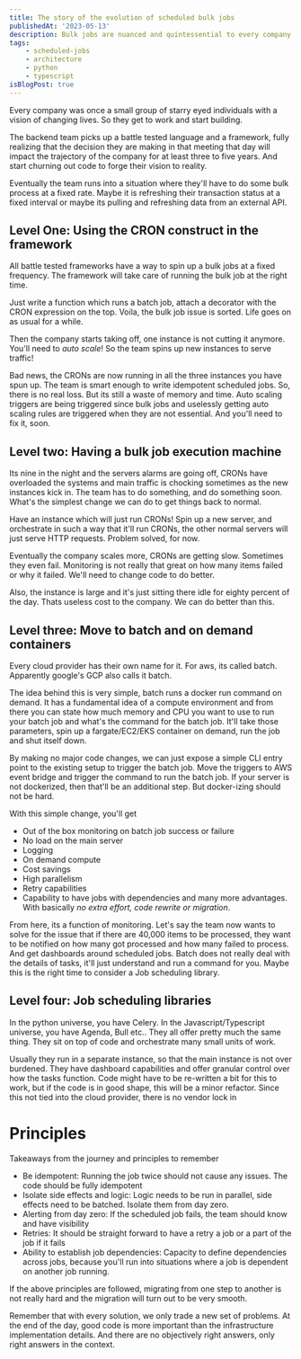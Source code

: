 ```yaml
---
title: The story of the evolution of scheduled bulk jobs
publishedAt: '2023-05-13'
description: Bulk jobs are nuanced and quintessential to every company. Here's how to get them right
tags:
    - scheduled-jobs
    - architecture
    - python
    - typescript
isBlogPost: true
---
```


Every company was once a small group of starry eyed individuals with a vision of changing lives. So they get to work and start building.

The backend team picks up a battle tested language and a framework, fully realizing that the decision they are making in that meeting that day will impact the trajectory of the company for at least three to five years. And start churning out code to forge their vision to reality.

Eventually the team runs into a situation where they'll have to do some bulk process at a fixed rate. Maybe it is refreshing their transaction status at a fixed interval or maybe its pulling and refreshing data from an external API.

## Level One: Using the CRON construct in the framework

All battle tested frameworks have a way to spin up a bulk jobs at a fixed frequency. The framework will take care of running the bulk job at the right time.

Just write a function which runs a batch job, attach a decorator with the CRON expression on the top. Voila, the bulk job issue is sorted. Life goes on as usual for a while.

Then the company starts taking off, one instance is not cutting it anymore. You'll need to _auto scale_! So the team spins up new instances to serve traffic!

Bad news, the CRONs are now running in all the three instances you have spun up. The team is smart enough to write idempotent scheduled jobs. So, there is no real loss. But its still a waste of memory and time. Auto scaling triggers are being triggered since bulk jobs and uselessly getting auto scaling rules are triggered when they are not essential. And you'll need to fix it, soon.

## Level two: Having a bulk job execution machine

Its nine in the night and the servers alarms are going off, CRONs have overloaded the systems and main traffic is chocking sometimes as the new instances kick in. The team has to do something, and do something soon. What's the simplest change we can do to get things back to normal.

Have an instance which will just run CRONs! Spin up a new server, and orchestrate in such a way that it'll run CRONs, the other normal servers will just serve HTTP requests. Problem solved, for now.

Eventually the company scales more, CRONs are getting slow. Sometimes they even fail. Monitoring is not really that great on how many items failed or why it failed. We'll need to change code to do better.

Also, the instance is large and it's just sitting there idle for eighty percent of the day. Thats useless cost to the company. We can do better than this.

## Level three: Move to batch and on demand containers

Every cloud provider has their own name for it. For aws, its called batch. Apparently google's GCP also calls it batch.

The idea behind this is very simple, batch runs a docker run command on demand. It has a fundamental idea of a compute environment and from there you can state how much memory and CPU you want to use to run your batch job and what's the command for the batch job. It'll take those parameters, spin up a fargate/EC2/EKS container on demand, run the job and shut itself down.

By making no major code changes, we can just expose a simple CLI entry point to the existing setup to trigger the batch job. Move the triggers to AWS event bridge and trigger the command to run the batch job. If your server is not dockerized, then that'll be an additional step. But docker-izing should not be hard.

With this simple change, you'll get

-   Out of the box monitoring on batch job success or failure
-   No load on the main server
-   Logging
-   On demand compute
-   Cost savings
-   High parallelism
-   Retry capabilities
-   Capability to have jobs with dependencies
    and many more advantages. With basically _no extra effort, code rewrite or migration_.

From here, its a function of monitoring. Let's say the team now wants to solve for the issue that if there are 40,000 items to be processed, they want to be notified on how many got processed and how many failed to process. And get dashboards around scheduled jobs. Batch does not really deal with the details of tasks, it'll just understand and run a command for you. Maybe this is the right time to consider a Job scheduling library.

## Level four: Job scheduling libraries

In the python universe, you have Celery. In the Javascript/Typescript universe, you have Agenda, Bull etc.. They all offer pretty much the same thing. They sit on top of code and orchestrate many small units of work.

Usually they run in a separate instance, so that the main instance is not over burdened. They have dashboard capabilities and offer granular control over how the tasks function. Code might have to be re-written a bit for this to work, but if the code is in good shape, this will be a minor refactor. Since this not tied into the cloud provider, there is no vendor lock in

# Principles

Takeaways from the journey and principles to remember

-   Be idempotent: Running the job twice should not cause any issues. The code should be fully idempotent
-   Isolate side effects and logic: Logic needs to be run in parallel, side effects need to be batched. Isolate them from day zero.
-   Alerting from day zero: If the scheduled job fails, the team should know and have visibility
-   Retries: It should be straight forward to have a retry a job or a part of the job if it fails
-   Ability to establish job dependencies: Capacity to define dependencies across jobs, because you'll run into situations where a job is dependent on another job running.

If the above principles are followed, migrating from one step to another is not really hard and the migration will turn out to be very smooth.

Remember that with every solution, we only trade a new set of problems. At the end of the day, good code is more important than the infrastructure implementation details. And there are no objectively right answers, only right answers in the context.
